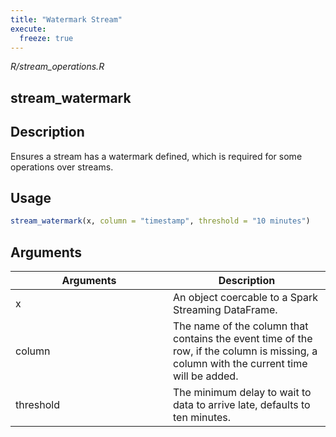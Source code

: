 ```yaml
---
title: "Watermark Stream"
execute:
  freeze: true
---
```


*R/stream_operations.R*

## stream_watermark

## Description
Ensures a stream has a watermark defined, which is required for some operations over streams. 


## Usage
```r
stream_watermark(x, column = "timestamp", threshold = "10 minutes") 
```

## Arguments
|Arguments|Description|
|---|---|
| x | An object coercable to a Spark Streaming DataFrame. |
| column | The name of the column that contains the event time of the row, if the column is missing, a column with the current time will be added. |
| threshold | The minimum delay to wait to data to arrive late, defaults to ten minutes. |







